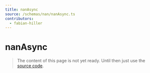 ```yaml
---
title: nanAsync
source: /schemas/nan/nanAsync.ts
contributors:
  - fabian-hiller
---
```


# nanAsync

> The content of this page is not yet ready. Until then just use the [source code](https://github.com/fabian-hiller/valibot/blob/main/library/src/schemas/nan/nanAsync.ts).
